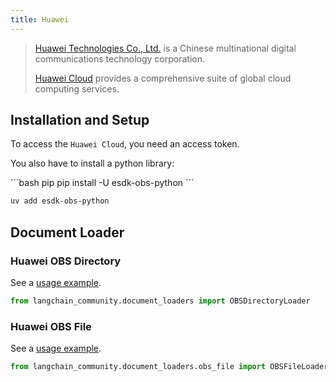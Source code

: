 ```yaml
---
title: Huawei
---
```


>[Huawei Technologies Co., Ltd.](https://www.huawei.com/) is a Chinese multinational
> digital communications technology corporation.
>
>[Huawei Cloud](https://www.huaweicloud.com/intl/en-us/product/) provides a comprehensive suite of
> global cloud computing services.


## Installation and Setup

To access the `Huawei Cloud`, you need an access token.

You also have to install a python library:

<CodeGroup>
```bash pip
pip install -U esdk-obs-python
```

```bash uv
uv add esdk-obs-python
```
</CodeGroup>


## Document Loader

### Huawei OBS Directory

See a [usage example](/oss/integrations/document_loaders/huawei_obs_directory).

```python
from langchain_community.document_loaders import OBSDirectoryLoader
```

### Huawei OBS File

See a [usage example](/oss/integrations/document_loaders/huawei_obs_file).

```python
from langchain_community.document_loaders.obs_file import OBSFileLoader
```
